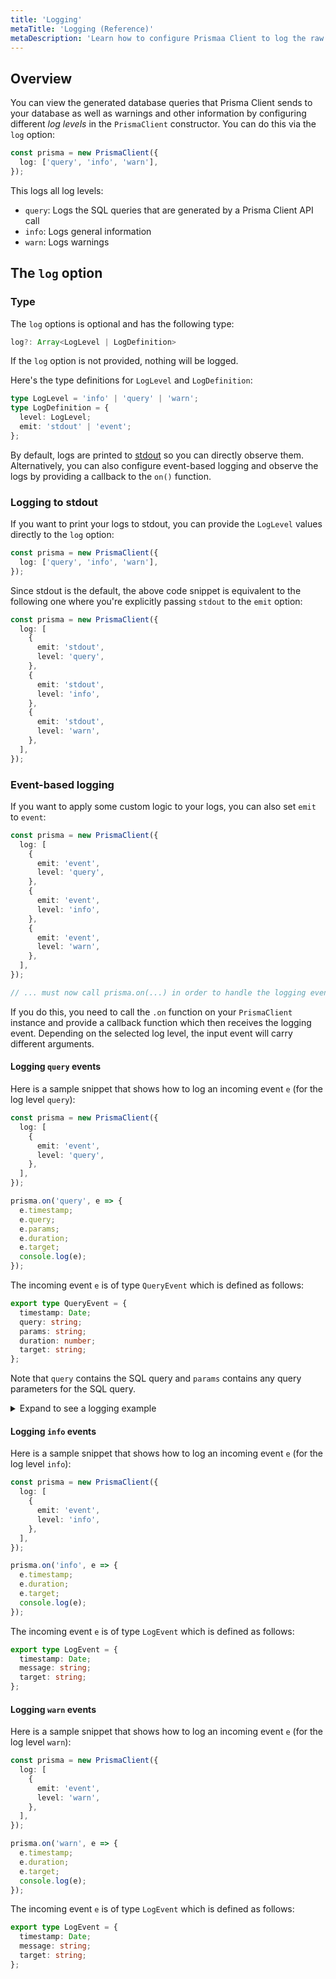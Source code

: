 ```yaml
---
title: 'Logging'
metaTitle: 'Logging (Reference)'
metaDescription: 'Learn how to configure Prismaa Client to log the raw SQL queries it sends to the database and other information.'
---
```


## Overview

You can view the generated database queries that Prisma Client sends to your database as well as warnings and other information by configuring different _log levels_ in the `PrismaClient` constructor. You can do this via the `log` option:

```ts
const prisma = new PrismaClient({
  log: ['query', 'info', 'warn'],
});
```

This logs all log levels:

- `query`: Logs the SQL queries that are generated by a Prisma Client API call
- `info`: Logs general information
- `warn`: Logs warnings

## The `log` option

### Type

The `log` options is optional and has the following type:

```ts
log?: Array<LogLevel | LogDefinition>
```

If the `log` option is not provided, nothing will be logged.

Here's the type definitions for `LogLevel` and `LogDefinition`:

```ts
type LogLevel = 'info' | 'query' | 'warn';
type LogDefinition = {
  level: LogLevel;
  emit: 'stdout' | 'event';
};
```

By default, logs are printed to [stdout](https://en.wikipedia.org/wiki/Standard_streams) so you can directly observe them. Alternatively, you can also configure event-based logging and observe the logs by providing a callback to the `on()` function.

### Logging to stdout

If you want to print your logs to stdout, you can provide the `LogLevel` values directly to the `log` option:

```ts
const prisma = new PrismaClient({
  log: ['query', 'info', 'warn'],
});
```

Since stdout is the default, the above code snippet is equivalent to the following one where you're explicitly passing `stdout` to the `emit` option:

```ts
const prisma = new PrismaClient({
  log: [
    {
      emit: 'stdout',
      level: 'query',
    },
    {
      emit: 'stdout',
      level: 'info',
    },
    {
      emit: 'stdout',
      level: 'warn',
    },
  ],
});
```

### Event-based logging

If you want to apply some custom logic to your logs, you can also set `emit` to `event`:

```ts
const prisma = new PrismaClient({
  log: [
    {
      emit: 'event',
      level: 'query',
    },
    {
      emit: 'event',
      level: 'info',
    },
    {
      emit: 'event',
      level: 'warn',
    },
  ],
});

// ... must now call prisma.on(...) in order to handle the logging events
```

If you do this, you need to call the `.on` function on your `PrismaClient` instance and provide a callback function which then receives the logging event. Depending on the selected log level, the input event will carry different arguments.

#### Logging `query` events

Here is a sample snippet that shows how to log an incoming event `e` (for the log level `query`):

```ts
const prisma = new PrismaClient({
  log: [
    {
      emit: 'event',
      level: 'query',
    },
  ],
});

prisma.on('query', e => {
  e.timestamp;
  e.query;
  e.params;
  e.duration;
  e.target;
  console.log(e);
});
```

The incoming event `e` is of type `QueryEvent` which is defined as follows:

```ts
export type QueryEvent = {
  timestamp: Date;
  query: string;
  params: string;
  duration: number;
  target: string;
};
```

Note that `query` contains the SQL query and `params` contains any query parameters for the SQL query.

<details><summary>Expand to see a logging example</summary>

With the above configuration, assume you're sending the following query with Prisma Client:

```ts
const allPosts = await prisma.post.findMany({
  where: { published: true },
  include: {
    author: true,
  },
})
```

This API call generates two SQL queries that are being sent as events to the callback configured via `on()`. Here's a sample for what these events might look like:

```js
{
  timestamp: 2020-03-10T08:36:57.430Z,
  query: 'SELECT `dev`.`Post`.`id`, `dev`.`Post`.`title`, ' +
    '`dev`.`Post`.`content`, `dev`.`Post`.`published`, ' +
    '`dev`.`Post`.`author` FROM `dev`.`Post` WHERE ' +
    '`dev`.`Post`.`published` = ? LIMIT ? OFFSET ?',
  params: '[true,-1,0]',
  duration: 0,
  target: 'quaint::connector::metrics'
}
{
  timestamp: 2020-03-10T08:36:57.430Z,
  query: 'SELECT `dev`.`User`.`id`, `dev`.`User`.`email`, `dev`.`User`.`name` ' +
    'FROM `dev`.`User` WHERE `dev`.`User`.`id` IN (?,?) LIMIT ? OFFSET ?',
  params: '[3,2,-1,0]',
  duration: 0,
  target: 'quaint::connector::metrics'
}
```

</details>

#### Logging `info` events

Here is a sample snippet that shows how to log an incoming event `e` (for the log level `info`):

```ts
const prisma = new PrismaClient({
  log: [
    {
      emit: 'event',
      level: 'info',
    },
  ],
});

prisma.on('info', e => {
  e.timestamp;
  e.duration;
  e.target;
  console.log(e);
});
```

The incoming event `e` is of type `LogEvent` which is defined as follows:

```ts
export type LogEvent = {
  timestamp: Date;
  message: string;
  target: string;
};
```

#### Logging `warn` events

Here is a sample snippet that shows how to log an incoming event `e` (for the log level `warn`):

```ts
const prisma = new PrismaClient({
  log: [
    {
      emit: 'event',
      level: 'warn',
    },
  ],
});

prisma.on('warn', e => {
  e.timestamp;
  e.duration;
  e.target;
  console.log(e);
});
```

The incoming event `e` is of type `LogEvent` which is defined as follows:

```ts
export type LogEvent = {
  timestamp: Date;
  message: string;
  target: string;
};
```
